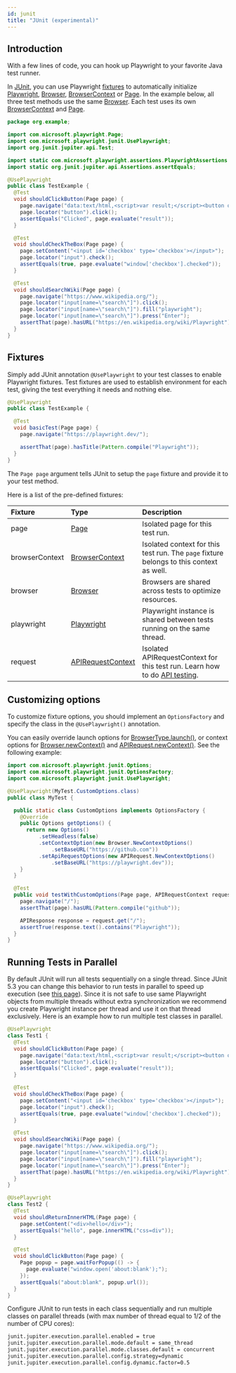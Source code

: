 ```yaml
---
id: junit
title: "JUnit (experimental)"
---
```


## Introduction

With a few lines of code, you can hook up Playwright to your favorite Java test runner.

In [JUnit](https://junit.org/junit5/), you can use Playwright [fixtures](./junit.mdx#fixtures) to automatically initialize [Playwright], [Browser], [BrowserContext] or [Page]. In the example below, all three test methods use the same [Browser]. Each test uses its own [BrowserContext] and [Page].

<!-- TOC -->

```java
package org.example;

import com.microsoft.playwright.Page;
import com.microsoft.playwright.junit.UsePlaywright;
import org.junit.jupiter.api.Test;

import static com.microsoft.playwright.assertions.PlaywrightAssertions.assertThat;
import static org.junit.jupiter.api.Assertions.assertEquals;

@UsePlaywright
public class TestExample {
  @Test
  void shouldClickButton(Page page) {
    page.navigate("data:text/html,<script>var result;</script><button onclick='result=\"Clicked\"'>Go</button>");
    page.locator("button").click();
    assertEquals("Clicked", page.evaluate("result"));
  }

  @Test
  void shouldCheckTheBox(Page page) {
    page.setContent("<input id='checkbox' type='checkbox'></input>");
    page.locator("input").check();
    assertEquals(true, page.evaluate("window['checkbox'].checked"));
  }

  @Test
  void shouldSearchWiki(Page page) {
    page.navigate("https://www.wikipedia.org/");
    page.locator("input[name=\"search\"]").click();
    page.locator("input[name=\"search\"]").fill("playwright");
    page.locator("input[name=\"search\"]").press("Enter");
    assertThat(page).hasURL("https://en.wikipedia.org/wiki/Playwright");
  }
}
```

## Fixtures

Simply add JUnit annotation `@UsePlaywright` to your test classes to enable Playwright fixtures. Test fixtures are used to establish environment for each test, giving the test everything it needs and nothing else.

```java
@UsePlaywright
public class TestExample {

  @Test
  void basicTest(Page page) {
    page.navigate("https://playwright.dev/");

    assertThat(page).hasTitle(Pattern.compile("Playwright"));
  }
}
```

The `Page page` argument tells JUnit to setup the `page` fixture and provide it to your test method.

Here is a list of the pre-defined fixtures:

|Fixture       |Type               |Description                      |
|:-------------|:------------------|:--------------------------------|
|page          |[Page]             |Isolated page for this test run.|
|browserContext|[BrowserContext]   |Isolated context for this test run. The `page` fixture belongs to this context as well.|
|browser       |[Browser]          |Browsers are shared across tests to optimize resources.|
|playwright    |[Playwright]       |Playwright instance is shared between tests running on the same thread.|
|request       |[APIRequestContext]|Isolated APIRequestContext for this test run. Learn how to do [API testing](./api-testing).|

## Customizing options

To customize fixture options, you should implement an `OptionsFactory` and specify the class in the `@UsePlaywright()` annotation.

You can easily override launch options for [BrowserType.launch()](/api/class-browsertype.mdx#browser-type-launch), or context options for [Browser.newContext()](/api/class-browser.mdx#browser-new-context) and [APIRequest.newContext()](/api/class-apirequest.mdx#api-request-new-context). See the following example:

```java
import com.microsoft.playwright.junit.Options;
import com.microsoft.playwright.junit.OptionsFactory;
import com.microsoft.playwright.junit.UsePlaywright;

@UsePlaywright(MyTest.CustomOptions.class)
public class MyTest {

  public static class CustomOptions implements OptionsFactory {
    @Override
    public Options getOptions() {
      return new Options()
          .setHeadless(false)
          .setContextOption(new Browser.NewContextOptions()
              .setBaseURL("https://github.com"))
          .setApiRequestOptions(new APIRequest.NewContextOptions()
              .setBaseURL("https://playwright.dev"));
    }
  }

  @Test
  public void testWithCustomOptions(Page page, APIRequestContext request) {
    page.navigate("/");
    assertThat(page).hasURL(Pattern.compile("github"));

    APIResponse response = request.get("/");
    assertTrue(response.text().contains("Playwright"));
  }
}
```

## Running Tests in Parallel

By default JUnit will run all tests sequentially on a single thread. Since JUnit 5.3 you can change this behavior to run tests in parallel to speed up execution (see [this page](https://junit.org/junit5/docs/snapshot/user-guide/index.html#writing-tests-parallel-execution)). Since it is not safe to use same Playwright objects from multiple threads without extra synchronization we recommend you create Playwright instance per thread and use it on that thread exclusively. Here is an example how to run multiple test classes in parallel.

```java
@UsePlaywright
class Test1 {
  @Test
  void shouldClickButton(Page page) {
    page.navigate("data:text/html,<script>var result;</script><button onclick='result=\"Clicked\"'>Go</button>");
    page.locator("button").click();
    assertEquals("Clicked", page.evaluate("result"));
  }

  @Test
  void shouldCheckTheBox(Page page) {
    page.setContent("<input id='checkbox' type='checkbox'></input>");
    page.locator("input").check();
    assertEquals(true, page.evaluate("window['checkbox'].checked"));
  }

  @Test
  void shouldSearchWiki(Page page) {
    page.navigate("https://www.wikipedia.org/");
    page.locator("input[name=\"search\"]").click();
    page.locator("input[name=\"search\"]").fill("playwright");
    page.locator("input[name=\"search\"]").press("Enter");
    assertThat(page).hasURL("https://en.wikipedia.org/wiki/Playwright");
  }
}

@UsePlaywright
class Test2 {
  @Test
  void shouldReturnInnerHTML(Page page) {
    page.setContent("<div>hello</div>");
    assertEquals("hello", page.innerHTML("css=div"));
  }

  @Test
  void shouldClickButton(Page page) {
    Page popup = page.waitForPopup(() -> {
      page.evaluate("window.open('about:blank');");
    });
    assertEquals("about:blank", popup.url());
  }
}
```

Configure JUnit to run tests in each class sequentially and run multiple classes on parallel threads (with max number of thread equal to 1/2 of the number of CPU cores):

```bash
junit.jupiter.execution.parallel.enabled = true
junit.jupiter.execution.parallel.mode.default = same_thread
junit.jupiter.execution.parallel.mode.classes.default = concurrent
junit.jupiter.execution.parallel.config.strategy=dynamic
junit.jupiter.execution.parallel.config.dynamic.factor=0.5
```


[APIRequest]: /api/class-apirequest.mdx "APIRequest"
[APIRequestContext]: /api/class-apirequestcontext.mdx "APIRequestContext"
[APIResponse]: /api/class-apiresponse.mdx "APIResponse"
[APIResponseAssertions]: /api/class-apiresponseassertions.mdx "APIResponseAssertions"
[Browser]: /api/class-browser.mdx "Browser"
[BrowserContext]: /api/class-browsercontext.mdx "BrowserContext"
[BrowserType]: /api/class-browsertype.mdx "BrowserType"
[CDPSession]: /api/class-cdpsession.mdx "CDPSession"
[Clock]: /api/class-clock.mdx "Clock"
[ConsoleMessage]: /api/class-consolemessage.mdx "ConsoleMessage"
[Dialog]: /api/class-dialog.mdx "Dialog"
[Download]: /api/class-download.mdx "Download"
[ElementHandle]: /api/class-elementhandle.mdx "ElementHandle"
[FileChooser]: /api/class-filechooser.mdx "FileChooser"
[FormData]: /api/class-formdata.mdx "FormData"
[Frame]: /api/class-frame.mdx "Frame"
[FrameLocator]: /api/class-framelocator.mdx "FrameLocator"
[JSHandle]: /api/class-jshandle.mdx "JSHandle"
[Keyboard]: /api/class-keyboard.mdx "Keyboard"
[Locator]: /api/class-locator.mdx "Locator"
[LocatorAssertions]: /api/class-locatorassertions.mdx "LocatorAssertions"
[Mouse]: /api/class-mouse.mdx "Mouse"
[Page]: /api/class-page.mdx "Page"
[PageAssertions]: /api/class-pageassertions.mdx "PageAssertions"
[Playwright]: /api/class-playwright.mdx "Playwright"
[PlaywrightAssertions]: /api/class-playwrightassertions.mdx "PlaywrightAssertions"
[PlaywrightException]: /api/class-playwrightexception.mdx "PlaywrightException"
[Request]: /api/class-request.mdx "Request"
[RequestOptions]: /api/class-requestoptions.mdx "RequestOptions"
[Response]: /api/class-response.mdx "Response"
[Route]: /api/class-route.mdx "Route"
[Selectors]: /api/class-selectors.mdx "Selectors"
[TimeoutError]: /api/class-timeouterror.mdx "TimeoutError"
[Touchscreen]: /api/class-touchscreen.mdx "Touchscreen"
[Tracing]: /api/class-tracing.mdx "Tracing"
[Video]: /api/class-video.mdx "Video"
[WebError]: /api/class-weberror.mdx "WebError"
[WebSocket]: /api/class-websocket.mdx "WebSocket"
[WebSocketFrame]: /api/class-websocketframe.mdx "WebSocketFrame"
[Worker]: /api/class-worker.mdx "Worker"
[Element]: https://developer.mozilla.org/en-US/docs/Web/API/element "Element"
[EvaluationArgument]: /evaluating.mdx#evaluation-argument "EvaluationArgument"
[Promise]: https://developer.mozilla.org/en-US/docs/Web/JavaScript/Reference/Global_Objects/Promise "Promise"
[iterator]: https://developer.mozilla.org/en-US/docs/Web/JavaScript/Reference/Iteration_protocols "Iterator"
[origin]: https://developer.mozilla.org/en-US/docs/Glossary/Origin "Origin"
[selector]: https://developer.mozilla.org/en-US/docs/Web/CSS/CSS_Selectors "selector"
[Serializable]: https://developer.mozilla.org/en-US/docs/Web/JavaScript/Reference/Global_Objects/JSON/stringify#Description "Serializable"
[UIEvent.detail]: https://developer.mozilla.org/en-US/docs/Web/API/UIEvent/detail "UIEvent.detail"
[UnixTime]: https://en.wikipedia.org/wiki/Unix_time "Unix Time"
[xpath]: https://developer.mozilla.org/en-US/docs/Web/XPath "xpath"

[boolean]: https://docs.oracle.com/javase/tutorial/java/nutsandbolts/datatypes.html "boolean"
[byte&#91;&#93;]: https://docs.oracle.com/javase/tutorial/java/nutsandbolts/datatypes.html "byte[]"
[Consumer]: https://docs.oracle.com/javase/8/docs/api/java/util/function/Consumer.html "Consumer"
[double]: https://docs.oracle.com/javase/tutorial/java/nutsandbolts/datatypes.html "double"
[InputStream]: https://docs.oracle.com/javase/8/docs/api/java/io/InputStream.html "InputStream"
[int]: https://docs.oracle.com/javase/tutorial/java/nutsandbolts/datatypes.html "int"
[JsonObject]: https://www.javadoc.io/doc/com.google.code.gson/gson/latest/com.google.gson/com/google/gson/JsonObject.html "JsonObject"
[List]: https://docs.oracle.com/javase/8/docs/api/java/util/List.html "List"
[Map]: https://docs.oracle.com/javase/8/docs/api/java/util/Map.html "Map"
[null]: https://docs.oracle.com/javase/specs/jls/se8/html/jls-3.html#jls-3.10.7 "null"
[Object]: https://docs.oracle.com/javase/8/docs/api/java/lang/Object.html "Object"
[Path]: https://docs.oracle.com/javase/8/docs/api/java/nio/file/Path.html "Path"
[Pattern]: https://docs.oracle.com/javase/8/docs/api/java/util/regex/Pattern.html "Pattern"
[Predicate]: https://docs.oracle.com/javase/8/docs/api/java/util/function/Predicate.html "Predicate"
[void]: https://docs.oracle.com/javase/tutorial/java/javaOO/methods.html "void"
[Runnable]: https://docs.oracle.com/javase/8/docs/api/java/lang/Runnable.html "Runnable"
[RuntimeException]: https://docs.oracle.com/javase/8/docs/api/java/lang/RuntimeException.html "RuntimeException"
[String]: https://docs.oracle.com/javase/8/docs/api/java/lang/String.html "String"

[all available image tags]: https://mcr.microsoft.com/en-us/product/playwright/java/about "all available image tags"
[Microsoft Artifact Registry]: https://mcr.microsoft.com/en-us/product/playwright/java/about "Microsoft Artifact Registry"
[Dockerfile.jammy]: https://github.com/microsoft/playwright-java/blob/main/utils/docker/Dockerfile.jammy "Dockerfile.jammy"
